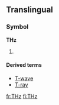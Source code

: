 ==Translingual==
===Symbol===
'''THz'''

# {{SI-unit-abbnp|tera|hertz|frequency}} 

====Derived terms====
* [[T-wave]]
* [[T-ray]]

[[fr:THz]]
[[fi:THz]]